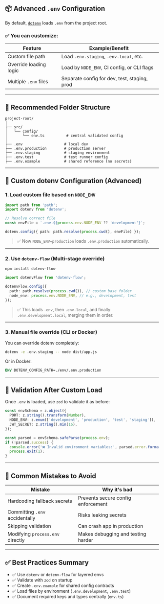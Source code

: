## 📦 Advanced `.env` Configuration

By default, [`dotenv`](https://www.npmjs.com/package/dotenv) loads `.env` from the project root.

### ✅ You can customize:

| Feature                | Example/Benefit                              |
| ---------------------- | -------------------------------------------- |
| Custom file path       | Load `.env.staging`, `.env.local`, etc.      |
| Override loading logic | Load by `NODE_ENV`, CI config, or CLI flags  |
| Multiple `.env` files  | Separate config for dev, test, staging, prod |

---

## 📁 Recommended Folder Structure

```
project-root/
│
├── src/
│   └── config/
│       └── env.ts          # central validated config
│
├── .env                   # local dev
├── .env.production        # production server
├── .env.staging           # staging environment
├── .env.test              # test runner config
├── .env.example           # shared reference (no secrets)
```

---

## 🔧 Custom dotenv Configuration (Advanced)

### 1. Load custom file based on `NODE_ENV`

```ts
import path from 'path';
import dotenv from 'dotenv';

// Resolve correct file
const envFile = `.env.${process.env.NODE_ENV ?? 'development'}`;

dotenv.config({ path: path.resolve(process.cwd(), envFile) });
```

> ✅ Now `NODE_ENV=production` loads `.env.production` automatically.

---

### 2. Use `dotenv-flow` (Multi-stage override)

```bash
npm install dotenv-flow
```

```ts
import dotenvFlow from 'dotenv-flow';

dotenvFlow.config({
  path: path.resolve(process.cwd()), // custom base folder
  node_env: process.env.NODE_ENV, // e.g., development, test
});
```

> ✅ This loads `.env`, then `.env.local`, and finally `.env.development.local`, merging them in order.

---

### 3. Manual file override (CLI or Docker)

You can override dotenv completely:

```bash
dotenv -e .env.staging -- node dist/app.js
```

Or in Docker:

```Dockerfile
ENV DOTENV_CONFIG_PATH=./env/.env.production
```

---

## 🧪 Validation After Custom Load

Once `.env` is loaded, use `zod` to validate it as before:

```ts
const envSchema = z.object({
  PORT: z.string().transform(Number),
  NODE_ENV: z.enum(['development', 'production', 'test', 'staging']),
  JWT_SECRET: z.string().min(16),
});

const parsed = envSchema.safeParse(process.env);
if (!parsed.success) {
  console.error('❌ Invalid environment variables:', parsed.error.format());
  process.exit(1);
}
```

---

## 🚨 Common Mistakes to Avoid

| Mistake                          | Why it's bad                       |
| -------------------------------- | ---------------------------------- |
| Hardcoding fallback secrets      | Prevents secure config enforcement |
| Committing `.env` accidentally   | Risks leaking secrets              |
| Skipping validation              | Can crash app in production        |
| Modifying `process.env` directly | Makes debugging and testing harder |

---

## ✅ Best Practices Summary

- ✅ Use `dotenv` or `dotenv-flow` for layered envs
- ✅ Validate with `zod` on startup
- ✅ Create `.env.example` for shared config contracts
- ✅ Load files by environment (`.env.development`, `.env.test`)
- ✅ Document required keys and types centrally (`env.ts`)
